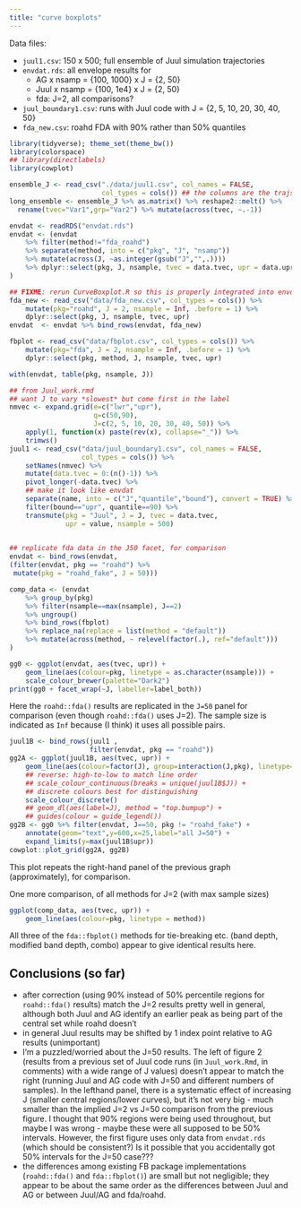 ```yaml
---
title: "curve boxplots"
---
```


Data files:

* `juul1.csv`: 150 x 500; full ensemble of Juul simulation trajectories
* `envdat.rds`: all envelope results for 
   * AG x nsamp = {100, 1000} x J = {2, 50}
   * Juul x nsamp = {100, 1e4} x J = {2, 50}
   * fda: J=2, all comparisons?
* `juul_boundary1.csv`: runs with Juul code with J = {2, 5, 10, 20, 30, 40, 50}
* `fda_new.csv`: roahd FDA with 90% rather than 50% quantiles


```r
library(tidyverse); theme_set(theme_bw())
library(colorspace)
## library(directlabels)
library(cowplot)
```

```r
ensemble_J <- read_csv("./data/juul1.csv", col_names = FALSE,
                       col_types = cols()) ## the columns are the trajs
long_ensemble <- ensemble_J %>% as.matrix() %>% reshape2::melt() %>%
  rename(tvec="Var1",grp="Var2") %>% mutate(across(tvec, ~.-1))

envdat <- readRDS("envdat.rds")
envdat <- (envdat
    %>% filter(method!="fda_roahd") 
    %>% separate(method, into = c("pkg", "J", "nsamp"))
    %>% mutate(across(J, ~as.integer(gsub("J","",.))))
    %>% dplyr::select(pkg, J, nsample, tvec = data.tvec, upr = data.upr)
)

## FIXME: rerun CurveBoxplot.R so this is properly integrated into envdat
fda_new <- read_csv("data/fda_new.csv", col_types = cols()) %>%
    mutate(pkg="roahd", J = 2, nsample = Inf, .before = 1) %>%
    dplyr::select(pkg, J, nsample, tvec, upr)
envdat  <- envdat %>% bind_rows(envdat, fda_new)

fbplot <- read_csv("data/fbplot.csv", col_types = cols()) %>%
    mutate(pkg="fda", J = 2, nsample = Inf, .before = 1) %>%
    dplyr::select(pkg, method, J, nsample, tvec, upr)

with(envdat, table(pkg, nsample, J))

## from Juul_work.rmd
## want J to vary *slowest* but come first in the label
nmvec <- expand.grid(e=c("lwr","upr"),
                     q=c(50,90),
                     J=c(2, 5, 10, 20, 30, 40, 50)) %>%
    apply(1, function(x) paste(rev(x), collapse="_")) %>%
    trimws()
juul1 <- read_csv("data/juul_boundary1.csv", col_names = FALSE,
                  col_types = cols()) %>%
    setNames(nmvec) %>%
    mutate(data.tvec = 0:(n()-1)) %>%
    pivot_longer(-data.tvec) %>%
    ## make it look like envdat
    separate(name, into = c("J","quantile","bound"), convert = TRUE) %>%
    filter(bound=="upr", quantile==90) %>%
    transmute(pkg = "Juul", J = J, tvec = data.tvec,
              upr = value, nsample = 500)
              

## replicate fda data in the J50 facet, for comparison
envdat <- bind_rows(envdat,
(filter(envdat, pkg == "roahd") %>%
 mutate(pkg = "roahd_fake", J = 50)))

comp_data <- (envdat
    %>% group_by(pkg)
    %>% filter(nsample==max(nsample), J==2)
    %>% ungroup()
    %>% bind_rows(fbplot)
    %>% replace_na(replace = list(method = "default"))
    %>% mutate(across(method, ~ relevel(factor(.), ref="default")))
)
``` 

```r
gg0 <- ggplot(envdat, aes(tvec, upr)) +
    geom_line(aes(colour=pkg, linetype = as.character(nsample))) +
    scale_colour_brewer(palette="Dark2")
print(gg0 + facet_wrap(~J, labeller=label_both))
```

Here the `roahd::fda()` results are replicated in the `J=50` panel for comparison (even though `roahd::fda()` uses J=2). The sample size is indicated as `Inf` because (I think) it uses all possible pairs.

```r
juul1B <- bind_rows(juul1 ,
                    filter(envdat, pkg == "roahd"))
gg2A <- ggplot(juul1B, aes(tvec, upr)) +
    geom_line(aes(colour=factor(J), group=interaction(J,pkg), linetype=pkg)) +
    ## reverse: high-to-low to match line order
    ## scale_colour_continuous(breaks = unique(juul1B$J)) +
    ## discrete colours best for distinguishing
    scale_colour_discrete()
    ## geom_dl(aes(label=J), method = "top.bumpup") +
    ## guides(colour = guide_legend())
gg2B <- gg0 %+% filter(envdat, J==50, pkg != "roahd_fake") +
    annotate(geom="text",y=600,x=25,label="all J=50") +
    expand_limits(y=max(juul1B$upr))
cowplot::plot_grid(gg2A, gg2B)
```

This plot repeats the right-hand panel of the previous graph (approximately), for comparison.


One more comparison, of all methods for J=2 (with max sample sizes)

```r
ggplot(comp_data, aes(tvec, upr)) +
    geom_line(aes(colour=pkg, linetype = method))
```

All three of the `fda::fbplot()` methods for tie-breaking etc. (band depth, modified band depth, combo) appear to give identical results here.

## Conclusions (so far)

* after correction (using 90% instead of 50% percentile regions for `roahd::fda()` results) match the J=2 results pretty well in general, although both Juul and AG identify an earlier peak as being part of the central set while roahd doesn't
* in general Juul results may be shifted by 1 index point relative to AG results
(unimportant)
* I'm a puzzled/worried about the J=50 results. The left of figure 2 (results from a previous set of Juul code runs (in `Juul_work.Rmd`, in comments) with a wide range of J values) doesn't appear to match the right (running Juul and AG code with J=50 and different numbers of samples). In the lefthand panel, there is a systematic effect of increasing J (smaller central regions/lower curves), but it's not very big - much smaller than the implied J=2 vs J=50 comparison from the previous figure. I thought that 90% regions were being used throughout, but maybe I was wrong - maybe these were all supposed to be 50% intervals. However, the first figure uses only data from `envdat.rds` (which should be consistent?)  Is it possible that you accidentally got 50% intervals for the J=50 case???
* the differences among existing FB package implementations (`roahd::fda()` and `fda::fbplot()`) are small but not negligible; they appear to be about the same order as the differences between Juul and AG or between Juul/AG and fda/roahd.
